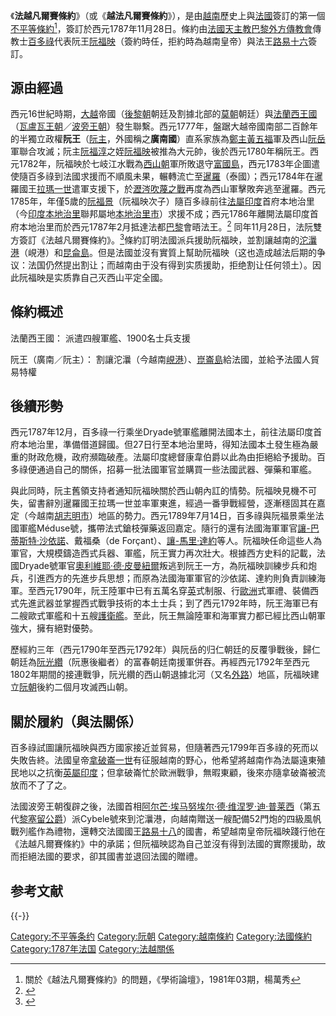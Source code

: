 {{For|第一次世界大战后的凡尔赛条约|凡尔赛条约}}
{{Infobox Treaty
|name                = 法越凡爾賽條約
|long_name           = 
|image               = Signatures of the 1787 Treaty of Versailles.jpg
|image_width         = 250px
|caption             = 法越凡爾賽條約上雙方代表的簽名
|type                = 
|date_drafted        = 
|date_signed         = 1787年11月28日
|location_signed     = [[法蘭西王國|法蘭西王國]][[凡爾賽|凡爾賽]]
|date_sealed         = 
|date_effective      = 
|condition_effective = 
|signatories         = [[File:Pavillon_royal_de_France.svg|25px]] [[阿尔芒·马克_(蒙莫兰伯爵)|阿爾芒·馬克]]<br />[[百多祿|百多祿]] 
|parties             = [[File:Pavillon_royal_de_France.svg|25px]] [[法蘭西王國|法蘭西王國]]<br />[[阮主|廣南阮主]]
|depositor = 
|language = [[法语|法语]]
|wikisource = 
}}

《'''法越凡爾賽條約'''》（或《'''越法凡爾賽條約'''》），是由[[越南|越南]]歷史上與[[法國|法國]]簽訂的第一個[[不平等條約|不平等條約]]<ref>關於《越法凡爾賽條約》的問題，《學術論壇》，1981年03期，楊萬秀</ref>，簽訂於西元1787年11月28日。條約由[[法國|法國]][[天主教|天主教]][[巴黎外方傳教會|巴黎外方傳教會]]傳教士[[百多祿|百多祿]]代表阮王[[阮福映|阮福映]]（簽約時任，拒約時為越南皇帝）與法王[[路易十六|路易十六]]簽訂。

== 源由經過 ==
西元16世紀時期，[[大越|大越]]帝國（[[後黎朝|後黎朝]]朝廷及割據北部的[[莫朝|莫朝]]朝廷）與[[法蘭西王國|法蘭西王國]]（[[瓦盧瓦王朝|瓦盧瓦王朝]]／[[波旁王朝|波旁王朝]]）發生聯繫。西元1777年，盤踞大越帝國南部二百餘年的半獨立政權'''阮王'''（[[阮主|阮主]]，外國稱之'''廣南國'''）直系家族為[[鄭主|鄭主]][[黃五福|黃五福]]軍及西山[[阮岳|阮岳]]軍聯合攻滅；阮主[[阮福淳|阮福淳]]之姪[[阮福映|阮福映]]被推為大元帥，後於西元1780年稱阮王。西元1782年，阮福映於七岐江水戰為[[西山朝|西山朝]]軍所敗退守[[富國島|富國島]]，西元1783年企圖遣使隨百多祿到法國求援而不順風未果，輾轉流亡至[[暹羅|暹羅]]（泰國）；西元1784年在暹羅國王[[拉瑪一世|拉瑪一世]]遣軍支援下，於[[瀝涔吹蔑之戰|瀝涔吹蔑之戰]]再度為西山軍擊敗奔逃至暹羅。西元1785年，年僅5歲的[[阮福景|阮福景]]（阮福映次子）隨百多祿前往[[法屬印度|法屬印度]]首府本地治里（今[[印度|印度]][[本地治里|本地治里]]聯邦屬地[[本地治里市|本地治里市]]）求援不成；西元1786年離開法屬印度首府本地治里而於西元1787年2月抵達法都[[巴黎|巴黎]]會晤法王。<ref name=chapuis>{{Cite web |url=http://books.google.com/books?id=Jskyi00bspcC&pg=PA175&dq=Pigneau+de+Behaine&sig=ACfU3U3rEEjyRtTiuf0SWt6zZ7UUakKZ4Q#PPA175,M1 |title=A History of Vietnam by Oscar Chapuis, p.175 |access-date=2011-02-03 |archive-date=2020-01-13 |archive-url=https://web.archive.org/web/20200113144906/https://books.google.com/books?id=Jskyi00bspcC&pg=PA175&dq=Pigneau+de+Behaine&sig=ACfU3U3rEEjyRtTiuf0SWt6zZ7UUakKZ4Q#PPA175,M1 |dead-url=no }}</ref>
同年11月28日，法阮雙方簽訂《法越凡爾賽條約》。<ref name=dragon>{{Cite web |url=http://books.google.com/books?id=YgA1kBqOZYgC&pg=PA86&dq=Louis+XVI+Vietnam&sig=ACfU3U2aXpDtJUqyiUsOzS37SKDsw6IsaQ#PPA86,M1 |title=''Dragon Ascending'' by Henry Kamm p.86 |access-date=2011-02-03 |archive-date=2013-05-27 |archive-url=https://web.archive.org/web/20130527081933/http://books.google.com/books?id=YgA1kBqOZYgC&pg=PA86&dq=Louis+XVI+Vietnam&sig=ACfU3U2aXpDtJUqyiUsOzS37SKDsw6IsaQ#PPA86,M1 |dead-url=no }}</ref>條約訂明法國派兵援助阮福映，並割讓越南的[[峴港|沱㶞港]]（峴港）和[[昆侖島|昆侖島]]。但是法國並沒有實質上幫助阮福映（这也造成越法后期的争议：法国仍然提出割让；而越南由于没有得到实质援助，拒绝割让任何领土）。因此阮福映是实质靠自己灭西山平定全國。

== 條約概述 ==
法蘭西王國：
派遣四艘軍艦、1900名士兵支援

阮王（廣南／阮主）：
割讓沱㶞（今越南[[峴港|峴港]]）、[[崑崙島|崑崙島]]給法國，並給予法國人貿易特權

== 後續形勢 ==
西元1787年12月，百多祿一行乘坐Dryade號軍艦離開法國本土，前往法屬印度首府本地治里，準備借道歸國。但27日行至本地治里時，得知法國本土發生極為嚴重的財政危機，政府瀕臨破產。法屬印度總督康韋伯爵以此為由拒絕給予援助。百多祿便通過自己的關係，招募一批法國軍官並購買一些法國武器、彈藥和軍艦。

與此同時，阮主舊領支持者通知阮福映關於西山朝內訌的情勢。阮福映見機不可失，留書辭別暹羅國王拉瑪一世並率軍東進，經過一番爭戰經營，逐漸穩固其在嘉定（今越南[[胡志明市|胡志明市]]）地區的勢力。西元1789年7月14日，百多祿與阮福景乘坐法國軍艦Méduse號，攜帶法式鎗枝彈藥返回嘉定。隨行的還有法國海軍軍官[[讓-巴蒂斯特·沙依諾|讓-巴蒂斯特·沙依諾]]、戴福桑（de Forçant）、[[讓-馬里·達約|讓-馬里·達約]]等人。阮福映任命這些人為軍官，大規模鑄造西式兵器、軍艦，阮王實力再次壯大。根據西方史料的記載，法國Dryade號軍官[[奧利維耶·德·皮曼紐爾|奧利維耶·德·皮曼紐爾]]叛逃到阮王一方，為阮福映訓練步兵和炮兵，引進西方的先進步兵思想；而原為法國海軍軍官的沙依諾、達約則負責訓練海軍。至西元1790年，阮王陸軍中已有五萬名穿[[英|英]]式制服、行[[歐洲|歐洲]]式軍禮、裝備西式先進武器並掌握西式戰爭技術的本土士兵；到了西元1792年時，阮王海軍已有二艘歐式軍艦和十五艘[[護衛艦|護衛艦]]。至此，阮王無論陸軍和海軍實力都已經比西山朝軍強大，擁有絕對優勢。

歷經約三年（西元1790年至西元1792年）與阮岳的归仁朝廷的反覆爭戰後，歸仁朝廷為[[阮光纘|阮光纘]]（阮惠後繼者）的富春朝廷南援軍併吞。再經西元1792年至西元1802年期間的接連戰爭，阮光纘的西山朝退據北河（又名[[外路|外路]]）地區，阮福映建立[[阮朝|阮朝]]後約二個月攻滅西山朝。

== 關於履約（與法關係） ==
百多祿試圖讓阮福映與西方國家接近並貿易，但隨著西元1799年百多祿的死而以失敗告終。法國皇帝[[拿破崙一世|拿破崙一世]]有征服越南的野心，他希望將越南作為法屬遠東殖民地以之抗衡[[英屬印度|英屬印度]]；但拿破崙忙於歐洲戰爭，無暇東顧，後來亦隨拿破崙被流放而不了了之。

法國波旁王朝復辟之後，法國首相[[阿尔芒·埃马努埃尔·德·维涅罗·迪·普莱西|阿尔芒·埃马努埃尔·德·维涅罗·迪·普莱西]]（第五代[[黎塞留公爵|黎塞留公爵]]）派Cybele號來到沱㶞港，向越南贈送一艘配備52門炮的四級風帆戰列艦作為禮物，還轉交法國國王[[路易十八|路易十八]]的國書，希望越南皇帝阮福映踐行他在《法越凡爾賽條約》中的承諾；但阮福映認為自己並沒有得到法國的實際援助，故而拒絕法國的要求，卻其國書並退回法國的贈禮。

== 参考文献 ==
{{Reflist}}

{{-}}
{{法属印度支那 |state = autocollapse}}

[[Category:不平等条约|Category:不平等条约]]
[[Category:阮朝|Category:阮朝]]
[[Category:越南條約|Category:越南條約]]
[[Category:法國條約|Category:法國條約]]
[[Category:1787年法国|Category:1787年法国]]
[[Category:法越關係|Category:法越關係]]